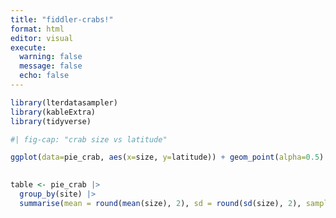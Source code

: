 ```yaml
---
title: "fiddler-crabs!"
format: html
editor: visual
execute: 
  warning: false
  message: false
  echo: false
---
```


```r
library(lterdatasampler)
library(kableExtra)
library(tidyverse)

```

```r
#| fig-cap: "crab size vs latitude"

ggplot(data=pie_crab, aes(x=size, y=latitude)) + geom_point(alpha=0.5) 
   

```

```r
table <- pie_crab |> 
  group_by(site) |> 
  summarise(mean = round(mean(size), 2), sd = round(sd(size), 2), sample_size = n())
```
